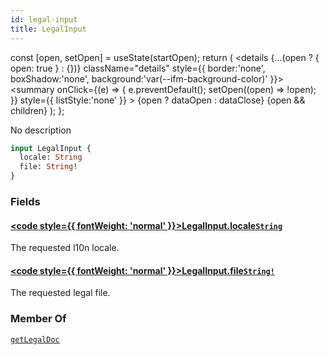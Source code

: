 ```yaml
---
id: legal-input
title: LegalInput
---
```









  const [open, setOpen] = useState(startOpen);
  return (
    <details {...(open ? { open: true } : {})} className="details" style={{ border:'none', boxShadow:'none', background:'var(--ifm-background-color)' }}>
      <summary
        onClick={(e) => {
          e.preventDefault();
          setOpen((open) => !open);
        }}
        style={{ listStyle:'none' }}
      >
      {open ? dataOpen : dataClose}
      </summary>
      {open && children}
    </details>
  );
};








No description


```graphql
input LegalInput {
  locale: String
  file: String!
}
```




### Fields

#### [<code style={{ fontWeight: 'normal' }}>LegalInput.<b>locale</b></code>](#)<Bullet />[`String`](/gql-api/types/scalars/string.mdx) <Badge class="badge badge--secondary" text="scalar"/> 
The requested l10n locale.


#### [<code style={{ fontWeight: 'normal' }}>LegalInput.<b>file</b></code>](#)<Bullet />[`String!`](/gql-api/types/scalars/string.mdx) <Badge class="badge badge--secondary" text="non-null"/> <Badge class="badge badge--secondary" text="scalar"/> 
The requested legal file.






### Member Of

[`getLegalDoc`](/gql-api/operations/queries/get-legal-doc.mdx)  <Badge class="badge badge--secondary" text="query"/>

